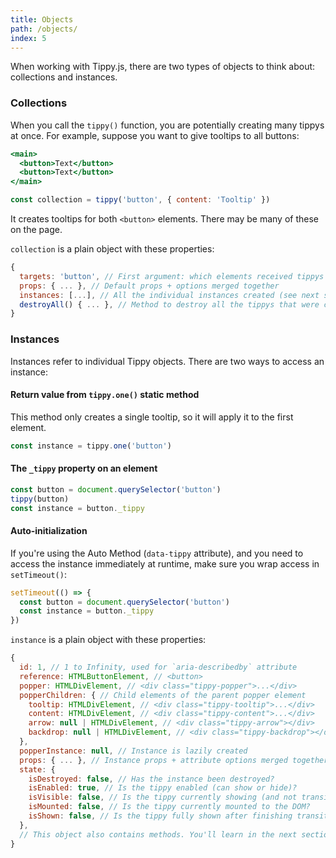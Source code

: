 ```yaml
---
title: Objects
path: /objects/
index: 5
---
```


When working with Tippy.js, there are two types of objects to think about:
collections and instances.

### Collections

When you call the `tippy()` function, you are potentially creating many tippys
at once. For example, suppose you want to give tooltips to all buttons:

```jsx
<main>
  <button>Text</button>
  <button>Text</button>
</main>
```

```js
const collection = tippy('button', { content: 'Tooltip' })
```

It creates tooltips for both `<button>` elements. There may be many of these on
the page.

`collection` is a plain object with these properties:

```js
{
  targets: 'button', // First argument: which elements received tippys
  props: { ... }, // Default props + options merged together
  instances: [...], // All the individual instances created (see next section)
  destroyAll() { ... }, // Method to destroy all the tippys that were created
}
```

### Instances

Instances refer to individual Tippy objects. There are two ways to access an
instance:

#### Return value from `tippy.one()` static method

This method only creates a single tooltip, so it will apply it to the first
element.

```js
const instance = tippy.one('button')
```

#### The `_tippy` property on an element

```js
const button = document.querySelector('button')
tippy(button)
const instance = button._tippy
```

#### Auto-initialization

If you're using the Auto Method (`data-tippy` attribute), and you need to access
the instance immediately at runtime, make sure you wrap access in
`setTimeout()`:

```js
setTimeout(() => {
  const button = document.querySelector('button')
  const instance = button._tippy
})
```

`instance` is a plain object with these properties:

```js
{
  id: 1, // 1 to Infinity, used for `aria-describedby` attribute
  reference: HTMLButtonElement, // <button>
  popper: HTMLDivElement, // <div class="tippy-popper">...</div>
  popperChildren: { // Child elements of the parent popper element
    tooltip: HTMLDivElement, // <div class="tippy-tooltip">...</div>
    content: HTMLDivElement, // <div class="tippy-content">...</div>
    arrow: null | HTMLDivElement, // <div class="tippy-arrow"></div>
    backdrop: null | HTMLDivElement, // <div class="tippy-backdrop"></div>
  },
  popperInstance: null, // Instance is lazily created
  props: { ... }, // Instance props + attribute options merged together
  state: {
    isDestroyed: false, // Has the instance been destroyed?
    isEnabled: true, // Is the tippy enabled (can show or hide)?
    isVisible: false, // Is the tippy currently showing (and not transitioning out)?
    isMounted: false, // Is the tippy currently mounted to the DOM?
    isShown: false, // Is the tippy fully shown after finishing transitioning in?
  },
  // This object also contains methods. You'll learn in the next section.
}
```
